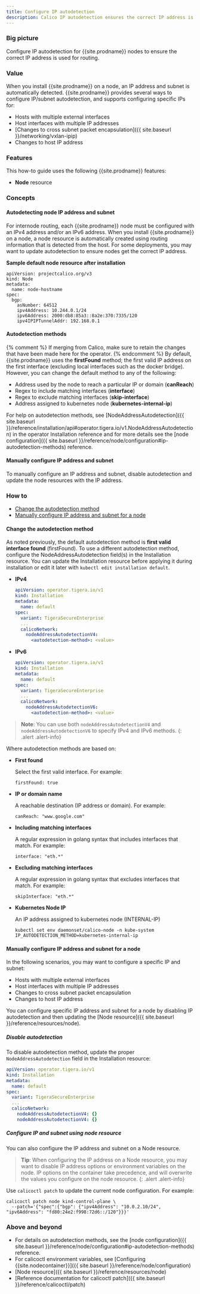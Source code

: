 ```yaml
---
title: Configure IP autodetection
description: Calico IP autodetection ensures the correct IP address is used for routing. Learn how to customize it. 
---
```


### Big picture

Configure IP autodetection for {{site.prodname}} nodes to ensure the correct IP address is used for routing.

### Value

When you install {{site.prodname}} on a node, an IP address and subnet is automatically detected. {{site.prodname}} provides several ways to configure IP/subnet autodetection, and supports configuring specific IPs for:

- Hosts with multiple external interfaces
- Host interfaces with multiple IP addresses
- [Changes to cross subnet packet encapsulation]({{ site.baseurl }}/networking/vxlan-ipip)
- Changes to host IP address

### Features

This how-to guide uses the following {{site.prodname}} features:

- **Node** resource

### Concepts

#### Autodetecting node IP address and subnet

For internode routing, each {{site.prodname}} node must be configured with an IPv4 address and/or an IPv6 address. When you install {{site.prodname}} on a node, a node resource is automatically created using routing information that is detected from the host. For some deployments, you may want to update autodetection to ensure nodes get the correct IP address.

**Sample default node resource after installation**

```
apiVersion: projectcalico.org/v3
kind: Node
metadata:
  name: node-hostname
spec:
  bgp:
    asNumber: 64512
    ipv4Address: 10.244.0.1/24
    ipv6Address: 2000:db8:85a3::8a2e:370:7335/120
    ipv4IPIPTunnelAddr: 192.168.0.1
```

#### Autodetection methods

{% comment %}
If merging from Calico, make sure to retain the changes that have been made here for the operator.
{% endcomment %}
By default, {{site.prodname}} uses the **firstFound** method; the first valid IP address on the first interface (excluding local interfaces such as the docker bridge). However, you can change the default method to any of the following:

- Address used by the node to reach a particular IP or domain (**canReach**)
- Regex to include matching interfaces (**interface**)
- Regex to exclude matching interfaces (**skip-interface**)
- Address assigned to kubernetes node (**kubernetes-internal-ip**)

For help on autodetection methods, see
[NodeAddressAutodetection]({{ site.baseurl }}/reference/installation/api#operator.tigera.io/v1.NodeAddressAutodetection) in the operator Installation reference
and for more details see the [node configuration]({{ site.baseurl }}/reference/node/configuration#ip-autodetection-methods) reference.

#### Manually configure IP address and subnet

To manually configure an IP address and subnet, disable autodetection and update the node resources with the IP address.

### How to

- [Change the autodetection method](#change-the-autodetection-method)
- [Manually configure IP address and subnet for a node](#manually-configure-ip-address-and-subnet-for-a-node)

#### Change the autodetection method

As noted previously, the default autodetection method is **first valid interface found** (firstFound). To use a different autodetection method,
configure the NodeAddressAutodetection field(s) in the Installation resource. You can update the Installation resource before applying it
during installation or edit it later with `kubectl edit installation default`.

- **IPv4**

  ```yaml
  apiVersion: operator.tigera.io/v1
  kind: Installation
  metadata:
    name: default
  spec:
    variant: TigeraSecureEnterprise
    ...
    calicoNetwork:
      nodeAddressAutodetectionV4:
        <autodetection-method>: <value>
  ```

- **IPv6**

  ```yaml
  apiVersion: operator.tigera.io/v1
  kind: Installation
  metadata:
    name: default
  spec:
    variant: TigeraSecureEnterprise
    ...
    calicoNetwork:
      nodeAddressAutodetectionV6:
        <autodetection-method>: <value>
  ```

> **Note**: You can use both `nodeAddressAutodetectionV4` and `nodeAddressAutodetectionV6` to specify IPv4 and IPv6 methods.
{: .alert .alert-info}

Where autodetection methods are based on:

- **First found**

  Select the first valid interface. For example:

  ```
  firstFound: true
  ```

- **IP or domain name**

  A reachable destination (IP address or domain). For example:

  ```
  canReach: "www.google.com"
  ```

- **Including matching interfaces**

  A regular expression in golang syntax that includes interfaces that match. For example:

  ```
  interface: "eth.*"
  ```

- **Excluding matching interfaces**

  A regular expression in golang syntax that excludes interfaces that match. For example:

  ```
  skipInterface: "eth.*"
  ```
  
- **Kubernetes Node IP**

  An IP address assigned to kubernetes node (INTERNAL-IP)

  ```
  kubectl set env daemonset/calico-node -n kube-system IP_AUTODETECTION_METHOD=kubernetes-internal-ip
  ```

#### Manually configure IP address and subnet for a node

In the following scenarios, you may want to configure a specific IP and subnet:

- Hosts with multiple external interfaces
- Host interfaces with multiple IP addresses
- Changes to cross subnet packet encapsulation
- Changes to host IP address

You can configure specific IP address and subnet for a node by disabling IP autodetection and then updating the [Node resource]({{ site.baseurl }}/reference/resources/node).

##### Disable autodetection

To disable autodetection method, update the proper `NodeAddressAutodetection` field in the Installation resource:

```yaml
apiVersion: operator.tigera.io/v1
kind: Installation
metadata:
  name: default
spec:
  variant: TigeraSecureEnterprise
  ...
  calicoNetwork:
    nodeAddressAutodetectionV4: {}
    nodeAddressAutodetectionV4: {}
```

##### Configure IP and subnet using node resource

You can also configure the IP address and subnet on a Node resource.

>**Tip**: When configuring the IP address on a Node resource, you may want to disable IP address options or environment variables on the node. IP options on the container take precedence, and will overwrite the values you configure on the node resource.
{: .alert .alert-info}

Use `calicoctl patch` to update the current node configuration. For example:

```
calicoctl patch node kind-control-plane \
  --patch='{"spec":{"bgp": {"ipv4Address": "10.0.2.10/24", "ipv6Address": "fd80:24e2:f998:72d6::/120"}}}'
```

### Above and beyond

- For details on autodetection methods, see the [node configuration]({{ site.baseurl }}/reference/node/configuration#ip-autodetection-methods) reference.
- For calicoctl environment variables, see [Configuring {{site.nodecontainer}}]({{ site.baseurl }}/reference/node/configuration)
- [Node resource]({{ site.baseurl }}/reference/resources/node)
- [Reference documentation for calicoctl patch]({{ site.baseurl }}/reference/calicoctl/patch)
